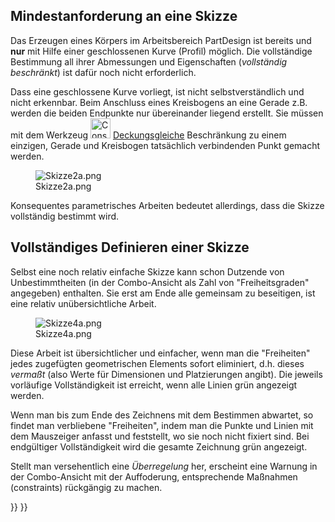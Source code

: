 <languages/>

{{TutorialInfo/de
|Topic=Skizze
|Level=Anfänger
|Author=[[User:Maker|Maker]]
|Time=
|FCVersion=
}}

==Mindestanforderung an eine Skizze==

Das Erzeugen eines Körpers im Arbeitsbereich PartDesign ist bereits und '''nur''' mit Hilfe einer geschlossenen Kurve (Profil) möglich. Die vollständige Bestimmung all ihrer Abmessungen und Eigenschaften (''vollständig beschränkt'') ist dafür noch nicht erforderlich.

Dass eine geschlossene Kurve vorliegt, ist nicht selbstverständlich und nicht erkennbar. Beim Anschluss eines Kreisbogens an eine Gerade z.B. werden die beiden Endpunkte nur übereinander liegend erstellt. Sie müssen mit dem Werkzeug [[Image:Constraint_PointOnPoint.svg|32px]] [[Sketcher ConstrainCoincident/de|Deckungsgleich]]e Beschränkung zu einem einzigen, Gerade und Kreisbogen tatsächlich verbindenden Punkt gemacht werden.

[[File:Skizze2a.png]]

{{Caption|Eine einfache Skizze. 
Links: Kurve nur an vier Stellen (rot, automatische Beschränkungen beim Zeichnen mit [[File: Sketcher_CreatePolyline.svg|32px]] [[Sketcher_CreatePolyline/de|Polylinie]]) geschlossen. 
Mitte: Warnung - ... gebrochene Fläche (gebrochene Kurve). 
Rechts: Kurve an den verbleibenden vier Stellen geschlossen (grün)}}

Konsequentes parametrisches Arbeiten bedeutet allerdings, dass die Skizze vollständig bestimmt wird.

==Vollständiges Definieren einer Skizze==

Selbst eine noch relativ einfache Skizze kann schon Dutzende von Unbestimmtheiten (in der Combo-Ansicht als Zahl von "Freiheitsgraden" angegeben) enthalten. Sie erst am Ende alle gemeinsam zu beseitigen, ist eine relativ unübersichtliche Arbeit.

[[File:Skizze4a.png]]

{{Caption|Eine einfache Skizze; vollständig bestimmt durch 25 Beschränkungen, von denen nur 5 Bemaßungsbeschränkungen sind.}}

Diese Arbeit ist übersichtlicher und einfacher, wenn man die "Freiheiten" jedes zugefügten geometrischen Elements sofort eliminiert, d.h. dieses ''vermaßt'' (also  Werte für Dimensionen und Platzierungen angibt). Die jeweils vorläufige Vollständigkeit ist erreicht, wenn alle Linien grün angezeigt werden.

Wenn man bis zum Ende des Zeichnens mit dem Bestimmen abwartet, so findet man verbliebene "Freiheiten", indem man die Punkte und Linien mit dem Mauszeiger anfasst und feststellt, wo sie noch nicht fixiert sind. Bei endgültiger Vollständigkeit wird die gesamte Zeichnung grün angezeigt.

Stellt man versehentlich eine ''Überregelung'' her, erscheint eine Warnung in der Combo-Ansicht mit der Auffoderung, entsprechende Maßnahmen (constraints) rückgängig zu machen.

{{Sketcher Tools navi{{#translation:}}}}
{{Userdocnavi{{#translation:}}}}
{{clear}}